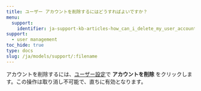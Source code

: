 ```yaml
---
title: ユーザー アカウントを削除するにはどうすればよいですか？
menu:
  support:
    identifier: ja-support-kb-articles-how_can_i_delete_my_user_account
support:
  - user management
toc_hide: true
type: docs
slug: /ja/models/support/:filename
---
```

アカウントを削除するには、[ユーザー設定](/ja/platform/app/settings-page/user-settings/#delete-your-account)で **アカウントを削除** をクリックします。この操作は取り消し不可能で、直ちに有効となります。